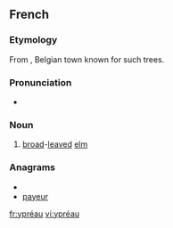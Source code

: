 ==French==

===Etymology===
From {{term|Ypres}}, Belgian town known for such trees.

===Pronunciation===
* {{IPA|/ipʁeo/|lang=fr}}

===Noun===
{{fr-noun|m|plural=ypréaux}}

# [[broad]]-[[leaved]] [[elm]]

===Anagrams===
* {{alphagram|aepruy}}
* [[payeur#French|payeur]]

[[fr:ypréau]]
[[vi:ypréau]]